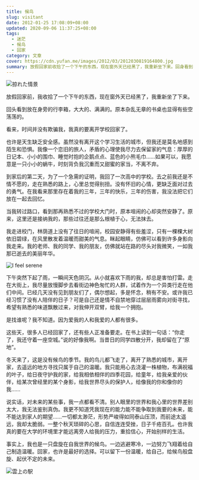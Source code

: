 ```yaml
---
title: 候鸟
slug: visitant
date: 2012-01-25 17:08:09+08:00
updated: 2020-09-06 11:37:25+08:00
tags:
  - 迷茫
  - 候鸟
  - 回家
category: 文章
cover: https://cdn.yufan.me/images/2012/03/2012030819164800.jpg
summary: 放假回家前收拾了一个下午的东西，现在窗外天已经黑了，我重新坐下来。回身看到放在身旁的行李箱，大大的、满满的。原本杂乱无章的书桌也有些空荡荡的
---
```


![掠れた情景](https://cdn.yufan.me/images/2012/01/2012011819343900.jpg)

<MusicPlayer netease={1938687497} />

放假回家前，我收拾了一个下午的东西，现在窗外天已经黑了，我重新坐了下来。

回头看到放在身旁的行李箱，大大的、满满的。原本杂乱无章的书桌也显得有些空荡荡的。

看来，时间并没有欺骗我，我真的要离开学校回家了。

也许是天生缺乏安全感。虽然没有离开这个学习生活的城市，但我还是莫名地感到陌生和恐惧。我像一个恋旧的旅人，矛盾的心理使我尽力去保留家的气息：厚厚的日记本、小小的围巾、睡觉时抱的企鹅点点、蓝色的小熊毛巾……如果可以，我愿意是一只小小的蜗牛，时刻背负我沉重而又甜蜜的家当，不离不弃。

到家后的第二天，为了一个急需的证明，我回了一次高中的学校。去之前我还是不情不愿的，走在熟悉的路上，心里总觉得别扭。没有怀旧的心情，更缺乏面对过去的勇气。在我看来那里存在着我的三年，三年的快乐，三年的伤害，我没法把它们放在一起去回忆。

当我转过路口，看到那再熟悉不过的学校大门时，原本喧闹的心却突然安静了。原来，这里还是接纳我的，那些过往还是那么根植于心，无法抹去。

我走进校门，林荫道上没有了往日的喧闹，校园安静得有些羞涩，只有一棵棵大树依旧碧绿，在风里散发着温暖而甜美的气息。眯起眼睛，仿佛可以看到许多身影向我走来。我的老师、我的同学、我的朋友，仿佛就站在路的尽头对我微笑，一如我那已逝去的美丽年华。

![I feel serene](https://cdn.yufan.me/images/2012/01/2012011819285800.jpg)

下午突然下起了雨，一瞬间天色阴沉。从小就喜欢下雨的我，却总是害怕打雷。走在大街上，我尽量放慢脚步去看街边神色匆忙的人群，试着作为一个异类行走在他们中间。已经几天没有见到朋友们了，偶尔想起，多是怀念，稍有不安。或许我已经习惯了没有人陪伴的日子？可是自己还是情不自禁地穿过层层雨雾向对街寻找，希望有熟悉的味道飘散过来，对我伸开双臂，给我一个拥抱。

是找谁呢？我不知道。因为爱我的人和我爱的人都有很多。

这些天，很多人已经回家了，还有些人正准备要走。在书上读到一句话：“你走了，我还守着一座空城。”说的好像我啊。当昔日的同学四散分开，我却留在了“原地”。

冬天来了，这是没有候鸟的季节。我的鸟儿都飞走了，离开了熟悉的城市，离开家，去遥远的地方寻找只属于自己的温暖。我只能用心去浇灌一株植物，布满祝福的叶子，给日夜守护我的家，给我相依相伴的四季花园，给童年，给我亲爱的伙伴，给某次曾经里的某个身影，给我世界尽头的保护人，给像我的你和像你的我……

说实话，对未来的某些事，我一点都看不清。别人眼里的世界和我心里的世界差别太大，我无法鉴别真伪。我更不知道凭我现在的能力能不能争取到我要的未来，能不能达到家人的期望……一切都太渺茫，形势严峻得如同泰山压顶，而前途太遥远，我却太脆弱。一整个秋天琐碎的心思，自信连连受挫，日子千疮百孔。也许我真的要在大学的环境里才能远离旁人给我的压力，重拾信心，开始别样的生活。

事实上，我也是一只盘旋在自我世界的候鸟。一边逃避寒冷，一边努力飞翔着给自己制造温暖。回家，也许是最好的选择。可以留下一份温暖，给自己，给候鸟般盘旋、起伏不定的未来。

![雲上の駅](https://cdn.yufan.me/images/2012/01/2012011519234100.jpg)
